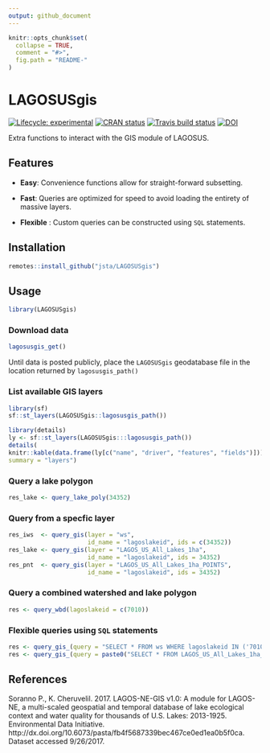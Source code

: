 ```yaml
---
output: github_document
---
```


<!-- README.md is generated from README.Rmd. Please edit that file -->

```r
knitr::opts_chunk$set(
  collapse = TRUE,
  comment = "#>",
  fig.path = "README-"
)
```

# LAGOSUSgis

[![Lifecycle: experimental](https://img.shields.io/badge/lifecycle-experimental-orange.svg)](https://www.tidyverse.org/lifecycle/#experimental) [![CRAN status](https://www.r-pkg.org/badges/version/LAGOSUSgis)](https://cran.r-project.org/package=LAGOSUSgis) [![Travis build status](https://travis-ci.org/jsta/LAGOSUSgis.svg?branch=master)](https://travis-ci.org/jsta/LAGOSUSgis) [![DOI](https://zenodo.org/badge/106293356.svg)](https://zenodo.org/badge/latestdoi/106293356)



Extra functions to interact with the GIS module of LAGOSUS.

## Features

* **Easy**: Convenience functions allow for straight-forward subsetting.

* **Fast**: Queries are optimized for speed to avoid loading the entirety of massive layers. 

* **Flexible** : Custom queries can be constructed using `SQL` statements.

## Installation

```r
remotes::install_github("jsta/LAGOSUSgis")
```

## Usage

```r
library(LAGOSUSgis)
```

### Download data

```r
lagosusgis_get()
```

Until data is posted publicly, place the `LAGOSUSgis` geodatabase file in the location returned by `lagosusgis_path()`

### List available GIS layers

```r
library(sf)
sf::st_layers(LAGOSUSgis::lagosusgis_path())
```

```r
library(details)
ly <- sf::st_layers(LAGOSUSgis:::lagosusgis_path())
details(
knitr::kable(data.frame(ly[c("name", "driver", "features", "fields")])), 
summary = "layers")
```

### Query a lake polygon

```r
res_lake <- query_lake_poly(34352)
```

### Query from a specfic layer

```r
res_iws  <- query_gis(layer = "ws", 
                      id_name = "lagoslakeid", ids = c(34352))
res_lake <- query_gis(layer = "LAGOS_US_All_Lakes_1ha", 
                      id_name = "lagoslakeid", ids = 34352)
res_pnt  <- query_gis(layer = "LAGOS_US_All_Lakes_1ha_POINTS", 
                      id_name = "lagoslakeid", ids = 34352)
```

### Query a combined watershed and lake polygon

```r
res <- query_wbd(lagoslakeid = c(7010))
```

### Flexible queries using `SQL` statements

```r
res <- query_gis_(query = "SELECT * FROM ws WHERE lagoslakeid IN ('7010')")
res <- query_gis_(query = paste0("SELECT * FROM LAGOS_US_All_Lakes_1ha_points WHERE lake_centroidstate LIKE '", "RI", "' AND lake_totalarea_ha > 4"))
```

## References
Soranno P., K. Cheruvelil. 2017. LAGOS-NE-GIS v1.0: A module for LAGOS-NE, a multi-scaled geospatial and temporal database of lake ecological context and water quality for thousands of U.S. Lakes: 2013-1925. Environmental Data Initiative. http://dx.doi.org/10.6073/pasta/fb4f5687339bec467ce0ed1ea0b5f0ca. Dataset accessed 9/26/2017.
